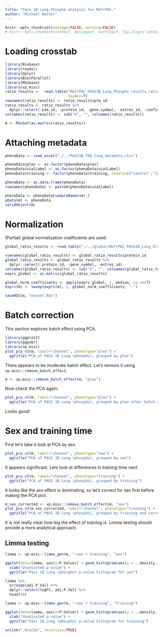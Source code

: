 ---
title: "Pass 1B Lung Phospho analysis for MoTrPAC."
author: "Michael Nestor"
---



```{r setup, echo=FALSE}
knitr::opts_chunk$set(message=FALSE, warning=FALSE)
# knitr::opts_chunk$set(echo=T, message=F, warning=F, fig.align='center', out.width='10cm')
```

# Loading crosstab

``` {r expression_sets}
library(Biobase)
library(readxl)
library(dplyr)
library(BiocParallel)
library(MSnbase)
library(vp.misc)
ratio_results <-  read.table("MoTrPAC_PASS1B_Lung_Phospho_results_ratio.txt",
                             header=T)
rownames(ratio_results) <- ratio_results$ptm_id
ratio_results <- ratio_results %>%
  dplyr::select(-ptm_id, -protein_id, -gene_symbol, -entrez_id, -confident_score, -confident_site)
colnames(ratio_results) <- sub("X", "", colnames(ratio_results))

m <- MSnSet(as.matrix(ratio_results))
```

# Attaching metadata

```{r}
phenoData <- read_excel("./../PASS1B_T66_lung_metadata.xlsx")

phenoData$plex <- as.factor(phenoData$plex)
phenoData$vialLabel <- as.factor(phenoData$vialLabel)
phenoData$training <- factor(phenoData$training, levels=c("control","1wk","2wk","4wk","8wk"))

phenoData <- as.data.frame(phenoData)
rownames(phenoData) <- paste0(phenoData$vialLabel)

phenoData <- phenoData[sampleNames(m),]
pData(m) <- phenoData
validObject(m)
```

# Normalization

(Partial) global normalization coefficients are used.

```{r normalize}
global_ratio_results <- read.table("./../global/MoTrPAC_PASS1B_Lung_Global_results_ratio.txt", header=T)

rownames(global_ratio_results) <- global_ratio_results$protein_id
global_ratio_results <- global_ratio_results %>%
  dplyr::select(-protein_id, -gene_symbol, -entrez_id)
colnames(global_ratio_results) <- sub("X", "", colnames(global_ratio_results))
exprs_global <- as.matrix(global_ratio_results)

global_norm_coefficients <- apply(exprs_global, 2, median, na.rm=T)
exprs(m) <- sweep(exprs(m), 2, global_norm_coefficients, "-")
```

```{r saving}
saveRDS(m, "msnset.Rds")
```

# Batch correction

This section explores batch effect using PCA.

```{r pca_plot1}
library(ggplot2)
library(ggpubr)
library(vp.misc)
plot_pca_v3(m, label="channel", phenotype="plex") +
  ggtitle("PCA of PASS 1B Lung (phospho), grouped by plex")
```

There appears to be moderate batch effect. Let's remove it using `vp.misc::remove_batch_effect`.

```{r remove_batch_effect}
m <- vp.misc::remove_batch_effect(m, "plex")
```

Now check the PCA again:

```{r pca_plot2}
plot_pca_v3(m, label="channel", phenotype="plex") +
  ggtitle("PCA of PASS 1B Lung (phospho), grouped by plex after batch correction")
```

Looks good!

# Sex and training time

First let's take a look at PCA by sex.

```{r pca_plot3}
plot_pca_v3(m, label="channel", phenotype="sex") +
  ggtitle("PCA of PASS 1B Lung (phospho), grouped by sex")
```

It appears significant. Lets look at differences in training time next.

```{r pca_plot4}
plot_pca_v3(m, label="channel", phenotype="training") +
  ggtitle("PCA of PASS 1B Lung (phospho), grouped by training")
```

It looks like the sex effect is dominating, so let's correct for sex first before making the PCA plot.

```{r pca_plot5}
m_sex_corrected <- vp.misc::remove_batch_effect(m, "sex")
plot_pca_v3(m_sex_corrected, label="channel", phenotype="training") +
  ggtitle("PCA of PASS 1B Lung (phospho), grouped by training and corrected for sex")
```

It is not really clear how big the effect of training is. Limma testing should provide a more analytical approach.

## Limma testing

```{r compute_limma}
limma <- vp.misc::limma_gen(m, "~sex + training", "sex")

ggplot(data=limma, aes(x=P.Value)) + geom_histogram(aes(y = ..density..)) +
  xlab("Unadjusted p-value") +
  ggtitle("Pass 1B Lung (phospho) p-value histogram for sex")
```

```{r top_significant_phosphosites}
limma %>%
  arrange(adj.P.Val) %>%
  dplyr::select(logFC, adj.P.Val) %>%
  head(20)
```

```{r compute_limma2}
limma <- vp.misc::limma_gen(m, "~sex + training", "training")

ggplot(data=limma, aes(x=P.Value)) + geom_histogram(aes(y = ..density..)) +
  xlab("Unadjusted p-value") +
  ggtitle("Pass 1B Lung (phospho) p-value histogram for training")
```

```{r cleanup, echo=FALSE}
unlink(".Rcache", recursive=TRUE)
```